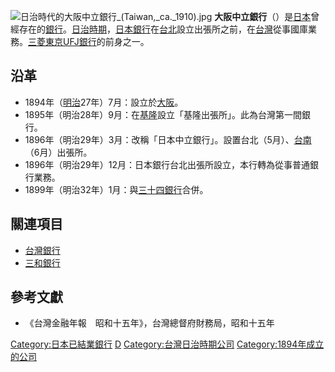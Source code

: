 [[File:日治時代的大阪中立銀行_(Taiwan,_ca._1910).jpg|right]]
'''大阪中立銀行'''（{{lang-ja|おおさかちゅうりつぎんこう}}）是[[日本|日本]]曾經存在的[[銀行|銀行]]。[[台灣日治時期|日治時期]]，[[日本銀行|日本銀行]]在[[台北|台北]]設立出張所之前，在[[台灣|台灣]]從事國庫業務。[[三菱東京UFJ銀行|三菱東京UFJ銀行]]的前身之一。

==沿革==
*1894年（[[明治|明治]]27年）7月：設立於[[大阪市|大阪]]。
*1895年（明治28年）9月：在[[基隆|基隆]]設立「基隆出張所」。此為台灣第一間銀行。
*1896年（明治29年）3月：改稱「日本中立銀行」。設置台北（5月）、[[台南|台南]]（6月）出張所。
*1896年（明治29年）12月：日本銀行台北出張所設立，本行轉為從事普通銀行業務。
*1899年（明治32年）1月：與[[三十四銀行|三十四銀行]]合併。

==關連項目==
*[[台灣銀行|台灣銀行]]
*[[三和銀行|三和銀行]]

==參考文獻==
*《台灣金融年報　昭和十五年》，台灣總督府財務局，昭和十五年
{{中華民國貨幣}}
[[Category:日本已結業銀行|Category:日本已結業銀行]]
[[Category:台灣已結業銀行|D]]
[[Category:台灣日治時期公司|Category:台灣日治時期公司]]
[[Category:1894年成立的公司|Category:1894年成立的公司]]